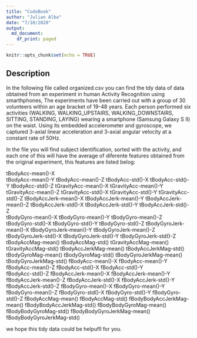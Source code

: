 ```yaml
---
title: "CodeBook"
author: "Julian Alba"
date: "7/10/2020"
output:
  md_document:
    df_print: paged
---
```


```r
knitr::opts_chunk$set(echo = TRUE)
```

## Description

In the following file called organized.csv you can find the tdy data of data obtained from an experiment in human Activity Recognition using smarthphones, 
The experiments have been carried out with a group of 30 volunteers within an age bracket of 19-48 years. Each person performed six activities (WALKING, WALKING_UPSTAIRS, WALKING_DOWNSTAIRS, SITTING, STANDING, LAYING) wearing a smartphone (Samsung Galaxy S II) on the waist. Using its embedded accelerometer and gyroscope, we captured 3-axial linear acceleration and 3-axial angular velocity at a constant rate of 50Hz.

In the file you will find subject identification, sorted with the activity, and each one of this will have the average of diferente features obtained from the original experiment, this features are listed belog:

tBodyAcc-mean()-X           
tBodyAcc-mean()-Y
tBodyAcc-mean()-Z
tBodyAcc-std()-X
tBodyAcc-std()-Y
tBodyAcc-std()-Z
tGravityAcc-mean()-X
tGravityAcc-mean()-Y
tGravityAcc-mean()-Z
tGravityAcc-std()-X
tGravityAcc-std()-Y
tGravityAcc-std()-Z
tBodyAccJerk-mean()-X
tBodyAccJerk-mean()-Y
tBodyAccJerk-mean()-Z
tBodyAccJerk-std()-X
tBodyAccJerk-std()-Y
tBodyAccJerk-std()-Z       
tBodyGyro-mean()-X
tBodyGyro-mean()-Y
tBodyGyro-mean()-Z
tBodyGyro-std()-X
tBodyGyro-std()-Y
tBodyGyro-std()-Z
tBodyGyroJerk-mean()-X
tBodyGyroJerk-mean()-Y
tBodyGyroJerk-mean()-Z
tBodyGyroJerk-std()-X
tBodyGyroJerk-std()-Y
tBodyGyroJerk-std()-Z      
tBodyAccMag-mean()
tBodyAccMag-std()
tGravityAccMag-mean()
tGravityAccMag-std()
tBodyAccJerkMag-mean()
tBodyAccJerkMag-std()
tBodyGyroMag-mean()
tBodyGyroMag-std()
tBodyGyroJerkMag-mean()
tBodyGyroJerkMag-std()
fBodyAcc-mean()-X
fBodyAcc-mean()-Y          
fBodyAcc-mean()-Z
fBodyAcc-std()-X
fBodyAcc-std()-Y           
fBodyAcc-std()-Z
fBodyAccJerk-mean()-X
fBodyAccJerk-mean()-Y
fBodyAccJerk-mean()-Z
fBodyAccJerk-std()-X
fBodyAccJerk-std()-Y
fBodyAccJerk-std()-Z
fBodyGyro-mean()-X
fBodyGyro-mean()-Y
fBodyGyro-mean()-Z
fBodyGyro-std()-X
fBodyGyro-std()-Y
fBodyGyro-std()-Z
fBodyAccMag-mean()
fBodyAccMag-std()
fBodyBodyAccJerkMag-mean()
fBodyBodyAccJerkMag-std()
fBodyBodyGyroMag-mean()
fBodyBodyGyroMag-std()
fBodyBodyGyroJerkMag-mean()
fBodyBodyGyroJerkMag-std()



we hope this tidy data could be helpufll for you.
